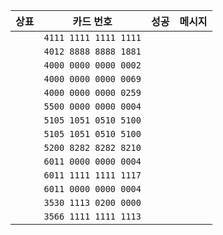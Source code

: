 | 상표 | 카드 번호 | 성공 | 메시지 |
| :-: | :-: | :-: | :- |
| <Visa width="40" height="40" /> | <code>4111&nbsp;1111&nbsp;1111&nbsp;1111</code> | <True /> | <CardPaymentSuccessful /> |
| <Visa width="40" height="40" /> | `4012 8888 8888 1881` | <True /> | <CardPaymentSuccessful /> |
| <Visa width="40" height="40" /> | `4000 0000 0000 0002` | <False /> | <CardAuthenticationError /> |
| <Visa width="40" height="40" /> | `4000 0000 0000 0069` | <False /> | <CardInsufficientFunds /> |
| <Visa width="40" height="40" /> | `4000 0000 0000 0259` | <False /> | <CardBlocked /> |
| <Mastercard width="40" height="40" /> | `5500 0000 0000 0004` | <True /> | <CardPaymentSuccessful /> |
| <Mastercard width="40" height="40" /> | `5105 1051 0510 5100` | <True /> | <CardPaymentSuccessful /> |
| <Mastercard width="40" height="40" /> | `5105 1051 0510 5100` | <False /> | <CardInsufficientFunds /> |
| <Mastercard width="40" height="40" /> | `5200 8282 8282 8210` | <False /> | <CardAuthenticationError /> |
| <Discover width="40" height="40" /> | `6011 0000 0000 0004` | <True /> | <CardPaymentSuccessful /> |
| <Discover width="40" height="40" /> | `6011 1111 1111 1117` | <True /> | <CardPaymentSuccessful /> |
| <Discover width="40" height="40" /> | `6011 0000 0000 0004` | <False /> | <CardInsufficientFunds /> |
| <Jcb width="40" height="40" /> | `3530 1113 0200 0000` | <True /> | <CardPaymentSuccessful /> |
| <Jcb width="40" height="40" /> | `3566 1111 1111 1113` | <True /> | <CardPaymentSuccessful /> |

<!-- imports -->
